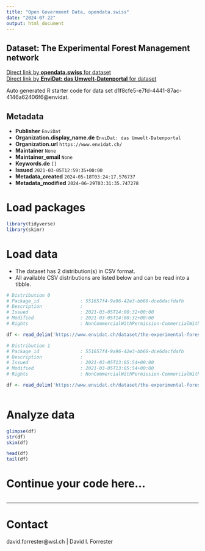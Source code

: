 ```yaml
---
title: "Open Government Data, opendata.swiss"
date: "2024-07-22"
output: html_document
---
```


## Dataset: The Experimental Forest Management network



[Direct link by **opendata.swiss** for dataset](https://opendata.swiss/de/dataset/the-experimental-forest-management-network)<br>
[Direct link by **EnviDat: das Umwelt-Datenportal** for dataset](https://www.envidat.ch/#/metadata/the-experimental-forest-management-network)

Auto generated R starter code for data set d1f8cfe5-e7fd-4441-87ac-4146a62406f6@envidat.

## Metadata

- **Publisher** `EnviDat`
- **Organization.display_name.de** `EnviDat: das Umwelt-Datenportal`
- **Organization.url** `https://www.envidat.ch/`
- **Maintainer** `None`
- **Maintainer_email** `None`
- **Keywords.de** `[]`
- **Issued** `2021-03-05T12:59:35+00:00`
- **Metadata_created** `2024-05-18T03:24:17.576737`
- **Metadata_modified** `2024-06-29T03:31:35.747278`


# Load packages

```r

library(tidyverse)
library(skimr)

```

# Load data

-   The dataset has 2 distribution(s) in CSV format.
-   All available CSV distributions are listed below and can be read into a tibble.

```r

# Distribution 0
# Package_id               : 551657f4-9a96-42e3-bb66-dce6dacfdafb
# Description              : 
# Issued                   : 2021-03-05T14:00:32+00:00
# Modified                 : 2021-03-05T14:00:32+00:00
# Rights                   : NonCommercialWithPermission-CommercialWithPermission-ReferenceRequired

df <- read_delim('https://www.envidat.ch/dataset/the-experimental-forest-management-network/resource/94fbacb0-5d05-4ad3-a0fd-394e766b329e')

# Distribution 1
# Package_id               : 551657f4-9a96-42e3-bb66-dce6dacfdafb
# Description              : 
# Issued                   : 2021-03-05T13:05:54+00:00
# Modified                 : 2021-03-05T13:05:54+00:00
# Rights                   : NonCommercialWithPermission-CommercialWithPermission-ReferenceRequired

df <- read_delim('https://www.envidat.ch/dataset/the-experimental-forest-management-network/resource/814d269c-1471-4927-8f9d-fe140db0886b')



```

# Analyze data

```r

glimpse(df)
str(df)
skim(df)

head(df)
tail(df)

```

# Continue your code here...

```r

```

------------------------------------------------------------------------

# Contact

david.forrester@wsl.ch | David I. Forrester
